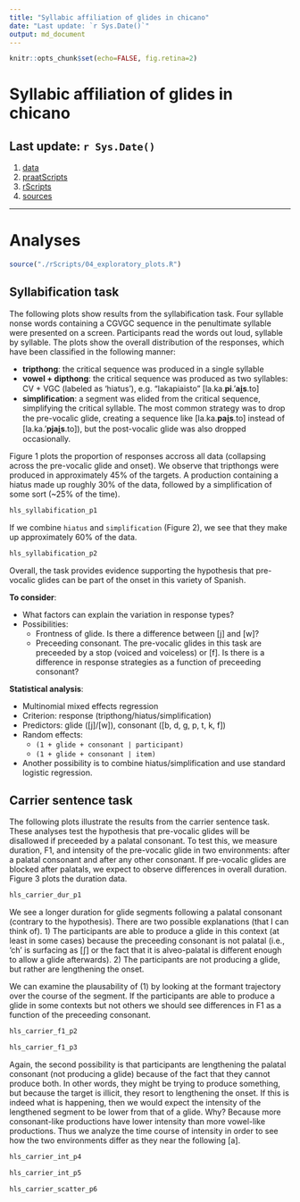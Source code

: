 ```yaml
---
title: "Syllabic affiliation of glides in chicano"
date: "Last update: `r Sys.Date()`"
output: md_document
---
```


```r
knitr::opts_chunk$set(echo=FALSE, fig.retina=2)
```

# Syllabic affiliation of glides in chicano

## Last update: `r Sys.Date()`

1. [data](./data/)
2. [praatScripts](./praatScripts/)
3. [rScripts](./rScripts/)
4. [sources](./sources/)

----

# Analyses

```r
source("./rScripts/04_exploratory_plots.R")
```

## Syllabification task

The following plots show results from the syllabification task. Four syllable 
nonse words containing a CGVGC sequence in the penultimate syllable were 
presented on a screen. Participants read the words out loud, syllable by 
syllable. The plots show the overall distribution of the responses, which 
have been classified in the following manner: 

- **tripthong**: the critical sequence was produced in a single syllable 
- **vowel + dipthong**: the critical sequence was produced as two syllables: 
CV + VGC (labeled as 'hiatus'), e.g. "lakapiaisto" [la.ka.**pi**.'**ai̯s**.to]
- **simplification**: a segment was elided from the critical sequence, 
simplifying the critical syllable. The most common strategy was to drop the 
pre-vocalic glide, creating a sequence like [la.ka.**pai̯s**.to] instead of 
[la.ka.'**pjai̯s**.to]), but the post-vocalic glide was also dropped
occasionally. 

Figure 1 plots the proportion of responses accross all data (collapsing across 
the pre-vocalic glide and onset). We observe that tripthongs were produced 
in approximately 45% of the targets. A production containing a hiatus made up 
roughly 30% of the data, followed by a simplification of some sort (~25% of the 
time). 

```r
hls_syllabification_p1
```

If we combine `hiatus` and `simplification` (Figure 2), we see that they make 
up approximately 60% of the data. 

```r
hls_syllabification_p2
```

Overall, the task provides evidence supporting the hypothesis that pre-vocalic 
glides can be part of the onset in this variety of Spanish. 

**To consider**: 

- What factors can explain the variation in response types?
- Possibilities: 
    - Frontness of glide. Is there a difference between [j] and [w]?
    - Preceeding consonant. The pre-vocalic glides in this task are preceeded 
    by a stop (voiced and voiceless) or [f]. Is there is a difference in 
    response strategies as a function of preceeding consonant?

**Statistical analysis**: 

- Multinomial mixed effects regression 
- Criterion: response (tripthong/hiatus/simplification)
- Predictors: glide ([j]/[w]), consonant ([b, d, g, p, t, k, f])
- Random effects: 
    - `(1 + glide + consonant | participant)`
    - `(1 + glide + consonant | item)`
- Another possibility is to combine hiatus/simplification and use standard 
logistic regression. 



## Carrier sentence task

The following plots illustrate the results from the carrier sentence task. These 
analyses test the hypothesis that pre-vocalic glides will be disallowed if 
preceeded by a palatal consonant. To test this, we measure duration, F1, and 
intensity of the pre-vocalic glide in two environments: after a palatal 
consonant and after any other consonant. If pre-vocalic glides are blocked 
after palatals, we expect to observe differences in overall duration. Figure 3 
plots the duration data. 

```r
hls_carrier_dur_p1
```

We see a longer duration for glide segments following a palatal consonant 
(contrary to the hypothesis). There are two possible explanations (that I can 
think of). 1) The participants are able to produce a glide in this context (at 
least in some cases) because the preceeding consonant is not palatal (i.e., 'ch' 
is surfacing as [ʃ] or the fact that it is alveo-palatal is different enough to 
allow a glide afterwards). 2) The participants are not producing a glide, but 
rather are lengthening the onset. 

We can examine the plausability of (1) by looking at the formant trajectory over 
the course of the segment. If the participants are able to produce a glide in 
some contexts but not others we should see differences in F1 as a function of 
the preceeding consonant. 

```r
hls_carrier_f1_p2
```

```r
hls_carrier_f1_p3
```

Again, the second possibility is that participants are lengthening the palatal consonant (not producing a glide) because of the fact that they cannot produce both. In other words, they might be trying to produce something, but because the target is illicit, they resort to lengthening the onset. If this is indeed what is happening, then we would expect the intensity of the lengthened segment to 
be lower from that of a glide. Why? Because more consonant-like productions 
have lower intensity than more vowel-like productions. Thus we analyze the time course of intensity in order to see how the two environments differ as they 
near the following [a].

```r
hls_carrier_int_p4
```

```r
hls_carrier_int_p5
```


```r
hls_carrier_scatter_p6
```

